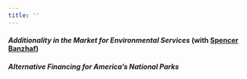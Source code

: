 ```yaml
---
title: ''
---
```


#### *Additionality in the Market for Environmental Services* (with [Spencer Banzhaf](https://spencerbanzhaf.wordpress.ncsu.edu/))

#### *Alternative Financing for America's National Parks*
